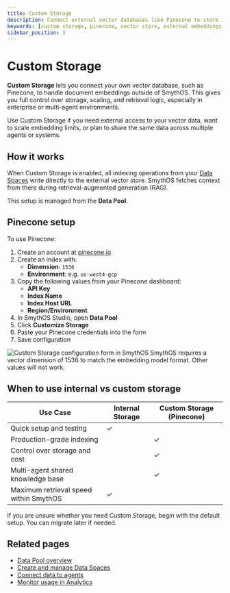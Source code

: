 ```yaml
---
title: Custom Storage
description: Connect external vector databases like Pinecone to store indexed embeddings outside SmythOS. Ideal for advanced retrieval and large-scale data sharing.
keywords: [custom storage, pinecone, vector store, external embeddings, rag, agent memory, data pool, indexing]
sidebar_position: 3
---
```


# Custom Storage

**Custom Storage** lets you connect your own vector database, such as Pinecone, to handle document embeddings outside of SmythOS. This gives you full control over storage, scaling, and retrieval logic, especially in enterprise or multi-agent environments.

<InfoCallout title="Why use Custom Storage?">
Use Custom Storage if you need external access to your vector data, want to scale embedding limits, or plan to share the same data across multiple agents or systems.
</InfoCallout>

<Spacer size="md" />

## How it works

When Custom Storage is enabled, all indexing operations from your [Data Spaces](../agent-collaboration/working-with-agents/data-spaces) write directly to the external vector store. SmythOS fetches context from there during retrieval-augmented generation (RAG).

This setup is managed from the **Data Pool**.

<Spacer size="md" />

## Pinecone setup

To use Pinecone:

1. Create an account at [pinecone.io](https://www.pinecone.io/)
2. Create an index with:
   - **Dimension**: `1536`
   - **Environment**: e.g. `us-west4-gcp`
3. Copy the following values from your Pinecone dashboard:
   - **API Key**
   - **Index Name**
   - **Index Host URL**
   - **Region/Environment**
4. In SmythOS Studio, open **Data Pool**
5. Click **Customize Storage**
6. Paste your Pinecone credentials into the form
7. Save configuration

<Image src="/static/docs/img/docs/pinecone-config-popup.jpg" alt="Custom Storage configuration form in SmythOS" caption="Paste your Pinecone credentials and save to activate external storage." />

<WarningCallout title="Vector dimension must be 1536">
SmythOS requires a vector dimension of 1536 to match the embedding model format. Other values will not work.
</WarningCallout>

<Spacer size="md" />

## When to use internal vs custom storage

| Use Case                                  | Internal Storage        | Custom Storage (Pinecone) |
|-------------------------------------------|-------------------------|----------------------------|
| Quick setup and testing                   | ✓                       |                            |
| Production-grade indexing                 |                         | ✓                          |
| Control over storage and cost             |                         | ✓                          |
| Multi-agent shared knowledge base         |                         | ✓                          |
| Maximum retrieval speed within SmythOS    | ✓                       |                            |

<TipCallout title="Most users can start with internal storage">
If you are unsure whether you need Custom Storage, begin with the default setup. You can migrate later if needed.
</TipCallout>

<Spacer size="md" />

## Related pages

- [Data Pool overview](../../data-pool)
- [Create and manage Data Spaces](../agent-collaboration/working-with-agents/data-spaces)
- [Connect data to agents](../agent-collaboration/working-with-agents/project-spaces)
- [Monitor usage in Analytics](../../analytics/overview)
